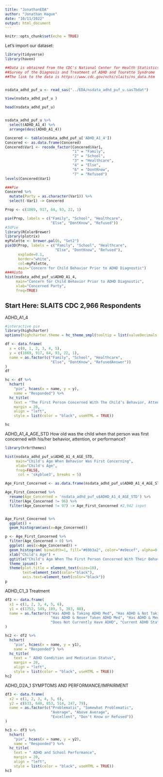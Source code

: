 ```yaml
---
title: "JonathanEDA"
author: "Jonathan Hague"
date: "10/11/2022"
output: html_document
---
```


```r
knitr::opts_chunk$set(echo = TRUE)
```

Let's import our dataset:
```r
library(tidyverse)
library(haven)

##Data is obtained from the CDC's National Center for Health Statistics, National
##Survey of the Diagnosis and Treatment of ADHD and Tourette Syndrome
##The link to the data is https://www.cdc.gov/nchs/slaits/ns_data.htm 


nsdata_adhd_puf_u <- read_sas("../EDA/nsdata_adhd_puf_u.sas7bdat")

View(nsdata_adhd_puf_u )

head(nsdata_adhd_puf_u)


nsdata_adhd_puf_u %>%
  select(ADHD_A1_4) %>%
  arrange(desc(ADHD_A1_4))

Concered <- table(nsdata_adhd_puf_u['ADHD_A1_4'])
Concered <- as.data.frame(Concered)
Concered$Var1 <- recode_factor(Concered$Var1, 
                               "1" = "Family",
                               "2" = "School",
                               "3" = "Healthcare", 
                               "4" = "Else",
                               "6" = "DontKnow",
                               "7" = "Refused")
levels(Concered$Var1)

###Pie
Concered %>%
  mutate(Party = as.character(Var1)) %>%
  select(-Var1) -> Concered

Prop <- c(1869, 917, 64, 93, 22, 1)

pie(Prop, labels = c("Family", "School", "Healthcare",
                     "Else", "DontKnow", "Refused"))
#3dPie
library(RColorBrewer)
library(plotrix)
myPalette <- brewer.pal(6, "Set2") 
pie3D(Prop, labels = c("Family", "School", "Healthcare",
                       "Else", "DontKnow", "Refused"),
      explode=0.1,
      border="white",
      col=myPalette,
      main="Concern for Child Behavior Prior to ADHD Diagnostic")
###Histo
hist(nsdata_adhd_puf_u$ADHD_A1_4,
     main="Concern for Child Behavior Prior to ADHD Diagnostic",
     xlab="Concerned Party",
     freq=TRUE)
```


Start Here: SLAITS CDC 2,966 Respondents
----------

ADHD_A1_4 
```r
#interactive pie
library(highcharter) 
options(highcharter.theme = hc_theme_smpl(tooltip = list(valueDecimals = 2)))

df <- data.frame(
  x = c(0, 1, 2, 3, 4, 5),
  y = c(1869, 917, 64, 93, 22, 1),
  name = as.factor(c("Family", "School", "Healthcare",
                     "Else", "DontKnow", "RefusedAnswer"))
)
df

hc <- df %>%
  hchart(
    "pie", hcaes(x = name, y = y),
    name = "Responded") %>%
  hc_title(
    text = "The First Person Concerned With The Child’s Behavior, Attention, or Performance Before ADHD Diagnosis.",
    margin = 20,
    align = "left",
    style = list(color = "black", useHTML = TRUE))

hc
```


ADHD_A1_4_AGE_STD
How old was the child when that person was first concerned with his/her behavior, attention, or performance?

```r
library(hrbrthemes)

hist(nsdata_adhd_puf_u$ADHD_A1_4_AGE_STD,
     main="Child's Age When Behavior Was First Concerning",
     xlab="Child's Age",
     freq=FALSE,
      col = 'skyblue3', breaks = 5)

Age_First_Concerned <- as.data.frame(nsdata_adhd_puf_u$ADHD_A1_4_AGE_STD) #2,966 input

Age_First_Concerned %>% 
  rename(Age_Concerned = 'nsdata_adhd_puf_u$ADHD_A1_4_AGE_STD') %>%
  filter(Age_Concerned != 96) %>% 
  filter(Age_Concerned != 97) -> Age_First_Concerned #2,942 input


Age_First_Concerned %>%
  ggplot() +
  geom_histogram(aes(x=Age_Concerned))

p <- Age_First_Concerned %>%
  filter(Age_Concerned > 0) %>%
  ggplot( aes(x=Age_Concerned)) +
  geom_histogram( binwidth=1, fill="#69b3a2", color="#e9ecef", alpha=0.9) +
  xlab("Child's Age") +
  ggtitle("Child's Age When The First Person Concerned With Their Behavior Was First Concerned") +
  theme_ipsum() +
  theme(plot.title = element_text(size=10), 
        text=element_text(color="black"), 
        axis.text=element_text(color="black")) 
p
```
ADHD_C1_3 Treatment 
```r
df2 <- data.frame(
  x1 = c(1, 2, 3, 4, 5, 6),
  y1 = c(1752, 549, 189, 5, 383, 88),
  name = as.factor(c("Has ADHD & Taking ADHD Med", "Has ADHD & Not Taking ADHD Med", 
                     "Has ADHD & Never Taken ADHD Med", "Has ADHD & Med Unknown",
                     "Does Not Currently Have ADHD", "Current ADHD Status Unknown"))
)

hc2 <- df2 %>%
  hchart(
    "pie", hcaes(x = name, y = y1),
    name = "Responded") %>%
  hc_title(
    text = " ADHD Condition and Medication Status",
    margin = 20,
    align = "left",
    style = list(color = "black", useHTML = TRUE))
hc2
```


ADHD_D2A_1 SYMPTOMS AND PERFORMANCE/IMPAIRMENT
```r
df3 <- data.frame(
  x2 = c(1, 2, 3, 4, 5, 6),
  y2 = c(633, 640, 853, 514, 247, 79),
  name = as.factor(c("Problematic", "Somewhat Problematic", 
                     "Average", "Above Average",
                     "Excellent", "Don't Know or Refused"))
)

hc3 <- df3 %>%
  hchart(
    "pie", hcaes(x = name, y = y2),
    name = "Responded") %>%
  hc_title(
    text = " ADHD and School Performance",
    margin = 20,
    align = "left",
    style = list(color = "black", useHTML = TRUE))
hc3


```




